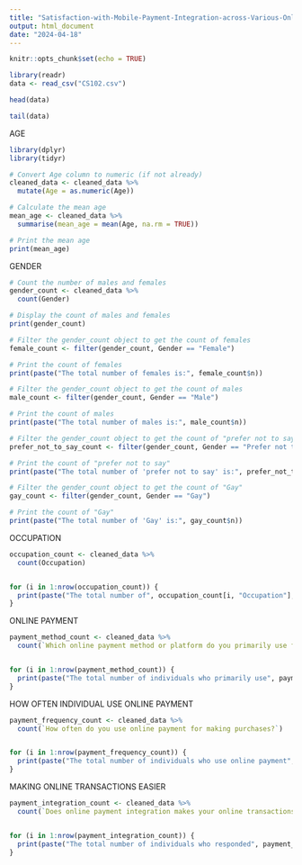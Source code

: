 ```yaml
---
title: "Satisfaction-with-Mobile-Payment-Integration-across-Various-Online-Transactions"
output: html_document
date: "2024-04-18"
---
```


```r
knitr::opts_chunk$set(echo = TRUE)
```

```r

library(readr)
data <- read_csv("CS102.csv")

```

```r
head(data)

tail(data)
```

AGE
```r

library(dplyr)
library(tidyr)

# Convert Age column to numeric (if not already)
cleaned_data <- cleaned_data %>%
  mutate(Age = as.numeric(Age))

# Calculate the mean age
mean_age <- cleaned_data %>%
  summarise(mean_age = mean(Age, na.rm = TRUE))

# Print the mean age
print(mean_age)


```

GENDER
```r

# Count the number of males and females
gender_count <- cleaned_data %>%
  count(Gender)

# Display the count of males and females
print(gender_count)

# Filter the gender_count object to get the count of females
female_count <- filter(gender_count, Gender == "Female")

# Print the count of females
print(paste("The total number of females is:", female_count$n))

# Filter the gender_count object to get the count of males
male_count <- filter(gender_count, Gender == "Male")

# Print the count of males
print(paste("The total number of males is:", male_count$n))

# Filter the gender_count object to get the count of "prefer not to say"
prefer_not_to_say_count <- filter(gender_count, Gender == "Prefer not to say")

# Print the count of "prefer not to say"
print(paste("The total number of 'prefer not to say' is:", prefer_not_to_say_count$n))

# Filter the gender_count object to get the count of "Gay"
gay_count <- filter(gender_count, Gender == "Gay")

# Print the count of "Gay"
print(paste("The total number of 'Gay' is:", gay_count$n))

```

OCCUPATION
```r

occupation_count <- cleaned_data %>%
  count(Occupation)


for (i in 1:nrow(occupation_count)) {
  print(paste("The total number of", occupation_count[i, "Occupation"], "is:", occupation_count[i, "n"]))
}

```

ONLINE PAYMENT
```r

payment_method_count <- cleaned_data %>%
  count(`Which online payment method or platform do you primarily use for making purchases?`)


for (i in 1:nrow(payment_method_count)) {
  print(paste("The total number of individuals who primarily use", payment_method_count[i, "Which online payment method or platform do you primarily use for making purchases?"], "is:", payment_method_count[i, "n"]))
}

```

HOW OFTEN INDIVIDUAL USE ONLINE PAYMENT
```r

payment_frequency_count <- cleaned_data %>%
  count(`How often do you use online payment for making purchases?`)


for (i in 1:nrow(payment_frequency_count)) {
  print(paste("The total number of individuals who use online payment", payment_frequency_count[i, "How often do you use online payment for making purchases?"], "is:", payment_frequency_count[i, "n"]))
}

```

MAKING ONLINE TRANSACTIONS EASIER
```r

payment_integration_count <- cleaned_data %>%
  count(`Does online payment integration makes your online transactions easier?`)


for (i in 1:nrow(payment_integration_count)) {
  print(paste("The total number of individuals who responded", payment_integration_count[i, "Does online payment integration makes your online transactions easier?"], "is for making online transaction easier:", payment_integration_count[i, "n"]))
}

```